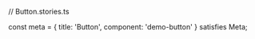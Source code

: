 // Button.stories.ts


const meta = {
  title: 'Button',
  component: 'demo-button'
} satisfies Meta;
